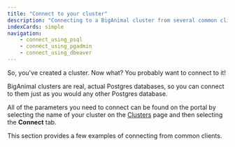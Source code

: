 ```yaml
---
title: "Connect to your cluster"
description: "Connecting to a BigAnimal cluster from several common clients"
indexCards: simple
navigation:
    - connect_using_psql
    - connect_using_pgadmin
    - connect_using_dbeaver
---
```


So, you've created a cluster. Now what? You probably want to connect to it!

BigAnimal clusters are real, actual Postgres databases, so you can connect to them just as you would any other Postgres database. 

All of the parameters you need to connect can be found on the portal by selecting the name of your cluster on the [Clusters](https://portal.biganimal.com/clusters) page and then selecting the **Connect** tab.

This section provides a few examples of connecting from common clients.

